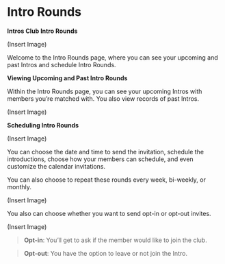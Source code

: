 # Intro Rounds

**Intros Club Intro Rounds**

(Insert Image)

Welcome to the Intro Rounds page, where you can see your upcoming and past Intros and schedule Intro Rounds.

**Viewing Upcoming and Past Intro Rounds**

Within the Intro Rounds page, you can see your upcoming Intros with members you’re matched with. You also view records of past Intros. 

(Insert Image)

**Scheduling Intro Rounds**

(Insert Image)

You can choose the date and time to send the invitation, schedule the introductions, choose how your members can schedule, and even customize the calendar invitations.

You can also choose to repeat these rounds every week, bi-weekly, or monthly. 

(Insert Image)

You also can choose whether you want to send opt-in or opt-out invites. 

(Insert Image)

> **Opt-in**: You’ll get to ask if the member would like to join the club.
> 

> **Opt-out**: You have the option to leave or not join the Intro.
>
